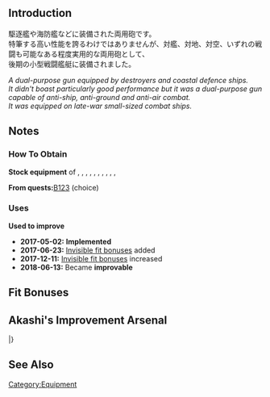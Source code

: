 {{EquipmentInfo}}

==Introduction==
駆逐艦や海防艦などに装備された両用砲です。<br>
特筆する高い性能を誇るわけではありませんが、対艦、対地、対空、いずれの戦闘も可能なある程度実用的な両用砲として、<br>
後期の小型戦闘艦艇に装備されました。

''A dual-purpose gun equipped by destroyers and coastal defence ships.''<br>
''It didn't boast particularly good performance but it was a dual-purpose gun capable of anti-ship, anti-ground and anti-air combat.''<br>
''It was equipped on late-war small-sized combat ships.''

==Notes==
<div class="mw-collapsible"><h3>How To Obtain</h3>
<div class="mw-collapsible-content">
'''Stock equipment''' of {{Ship/Link|Arare Kai}}, {{Ship/Link|Ariake Kai}}, {{Ship/Link|Matsu Kai}}, {{Ship/Link|Matsu}}, {{Ship/Link|Naka Kai}}, {{Ship/Link|Shiranui Kai}}, {{Ship/Link|Take Kai}}, {{Ship/Link|Tama Kai}}, {{Ship/Link|Tenryuu Kai Ni}}, {{Ship/Link|Yura Kai Ni}}, {{Ship/Link|Yura Kai}}

'''From quests: '''[[Quests#B123|B123]] (choice)

</div></div>

<div class="mw-collapsible"><h3>Uses</h3>
<div class="mw-collapsible-content">
'''Used to improve''' {{Equipment/Link|12.7cm Single High-angle Gun Mount (Late Model)}}

</div></div>


<div class="mw-collapsible><h3>Updates History</h3>
<div class="mw-collapsible-content>
* '''2017-05-02:''' '''Implemented'''
* '''2017-06-23:''' [[Gun Fit Bonuses|Invisible fit bonuses]] added
* '''2017-12-11:''' [[Gun Fit Bonuses|Invisible fit bonuses]] increased
* '''2018-06-13:''' Became '''improvable'''
</div></div>

==Fit Bonuses==
{{:12.7cm Single High-angle Gun Mount (Late Model)/Bonuses}}

==Akashi's Improvement Arsenal==
{{AkashiWorkshop}}
{{AkashiWorkshopLine
|Name=12.7cm Single High-angle Gun Mount (Late Model)
|ItemType=GreenGunDP
|Fuel=10
|Ammo=50
|Steel=40
|Baux=20
|Mats0-5=2/3
|Mats6-9=3/5
|Mats10=-
|Screws0-5=2/2
|Screws6-9=3/4
|Screws10=-
|EquipConsume0-5=2x{{RedGunLight|12.7cm Twin Gun Mount}}
|EquipConsume6-9=1x{{GreenGunDP|12.7cm Single High-angle Gun Mount (Late Model)}}
|EquipConsume10=-
|Sun=Y
|Mon=E
|Tue=E
|Wed=Y<br>E<br>H
|Thu=Y<br>E<br>H
|Fri=Y<br>H
|Sat=Y<br>H
|2ndShip=[[Yura#Second Upgrade|Yura Kai Ni]]<br>[[Etorofu#First Upgrade|Etorofu Kai]]<br>[[Hiburi#First Upgrade|Hiburi Kai]]
}}
|}

==See Also==

{{Equipmentlist}}
[[Category:Equipment]]